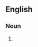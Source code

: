 {{also|allitérations}}

==English==

===Noun===
{{head|en|noun form}}

# {{plural of|en|alliteration}}